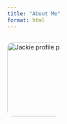 ```yaml
---
title: "About Me"
format: html
---
```


:::{.columns}
::: {.column width="30%"}

<img src="https://raw.githubusercontent.com/CibyL1226/website-creation/main/img/jackie_profile.png" width="170px" alt="Jackie profile photo" style="border-radius: 12px;">

:::

::: {.column width="90%"}



:::
:::
